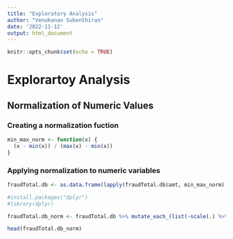 ```yaml
---
title: "Exploratory Analysis"
author: "Venukanan Subenthiran"
date: '2022-11-12'
output: html_document
---
```


```r
knitr::opts_chunk$set(echo = TRUE)
```

# Explorartoy Analysis



## Normalization of Numeric Values

### Creating a normalization fuction
```r
min_max_norm <- function(x) {
  (x - min(x)) / (max(x) - min(x))
}

```

### Applying normalization to numeric variables
```r
fraudTotal.db <- as.data.frame(lapply(fraudTotal.db$amt, min_max_norm))
```




```r
#install.packages("dplyr")
#library(dplyr)

fraudTotal.db_norm <- fraudTotal.db %>% mutate_each_(list(~scale(.) %>% as.vector), vars = c("cc_num", "amt", "zip", "lat", "long", "city_pop", "unix_time", "merch_lat", "merch_long"))

head(fraudTotal.db_norm)

```



